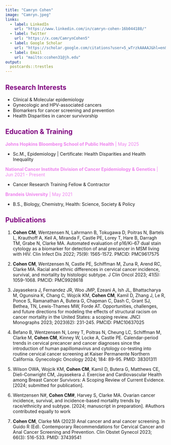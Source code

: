```yaml
---
title: "Camryn Cohen"
image: "Camryn.jpeg"
links:
  - label: LinkedIn
    url: "https://www.linkedin.com/in/camryn-cohen-16b044188/"
  - label: Twitter
    url: "https://x.com/CamrynCohen5"
  - label: Google Scholar 
    url: "https://scholar.google.com/citations?user=5_wTrzkAAAAJ&hl=en&oi=ao"
  - label: Email
    url: "mailto:ccohen31@jh.edu"
output:
  postcards::trestles
---
```


## <span style="color: purple;"> Research Interests</span>
  + Clinical & Molecular epidemiology 
  + Gynecologic and HPV-associated cancers 
  + Biomarkers for cancer screening and prevention 
  + Health Disparities in cancer survivorship 

## <span style="color: purple;"> Education & Training</span>

<span style="color: violet;"> **Johns Hopkins Bloomberg School of Public Health** | May 2025

  + Sc.M., Epidemiology | Certificate: Health Disparities and Health Inequality

<span style="color: violet;">**National Cancer Institute Division of Cancer Epidemiology & Genetics** | Jun 2021 - Present

  + Cancer Research Training Fellow & Contractor 

<span style="color: violet;"> **Brandeis University** | May 2021

  + B.S., Biology, Chemistry, Health: Science, Society & Policy

## <span style="color: purple;"> Publications</span>

1.	**Cohen CM**, Wentzensen N, Lahrmann B, Tokugawa D, Poitras N, Bartels L, Krauthoff A, Keil A, Miranda F, Castle PE, Lorey T, Hare B, Darragh TM, Grabe N, Clarke MA. Automated evaluation of p16/Ki-67 dual stain cytology as a biomarker for detection of anal precancer in MSM living with HIV. Clin Infect Dis 2022; 75(9): 1565-1572. PMCID: PMC9617575

2.	**Cohen CM**, Wentzensen N, Castle PE, Schiffman M, Zuna R, Arend RC, Clarke MA. Racial and ethnic differences in cervical cancer incidence, survival, and mortality by histologic subtype. J Clin Oncol 2023; 41(5): 1059-1068. PMCID: PMC9928618

3.	Jayasekera J, Fernandez JR, Woo JMP, Ezeani A, Ish JL, Bhattacharya M, Ogunsina K, Chang C, Wojcik KM, **Cohen CM**, Kamil D, Zhang J, Le R, Ponce S, Ramanathan A, Butera G, Chapman C, Dash C, Grant SJ, Bethea, TN, Lewis-Thames MW, Forde AT. Opportunities, challenges, and future directions for modeling the effects of structural racism on cancer mortality in the United States: a scoping review. JNCI Monographs 2023; 2023(62): 231-245. PMCID: PMC10637025

4.	Befano B, Wentzensen N, Lorey T, Poitras N, Cheung LC, Schiffman M, Clarke M, **Cohen CM**, Kinney W, Locke A, Castle PE. Calendar-period trends in cervical precancer and cancer diagnoses since the introduction of human papillomavirus and cytology co-testing into routine cervical cancer screening at Kaiser Permanente Northern California. Gynecologic Oncology 2024; 184: 89-95. PMID: 38301311

5.	Wilson OWA, Wojcik KM, **Cohen CM**, Kamil D, Butera G, Matthews CE, Dieli-Conwright CM, Jayasekera J. Exercise and Cardiovascular Health among Breast Cancer Survivors: A Scoping Review of Current Evidence. [2024; submitted for publication]. 

6.	Wentzensen N#, **Cohen CM#**, Harvey S, Clarke MA. Ovarian cancer incidence, survival, and incidence-based mortality trends by race/ethnicity and subtype. [2024; manuscript in preparation]. #Authors contributed equally to work

7.	**Cohen CM**, Clarke MA (2023) Anal cancer and anal cancer screening. In Guido R (Ed). Contemporary Recommendations for Cervical Cancer and Anal Cancer Screening and Prevention. Clin Obstet Gynecol 2023; 66(3): 516-533. PMID: 37439541 

